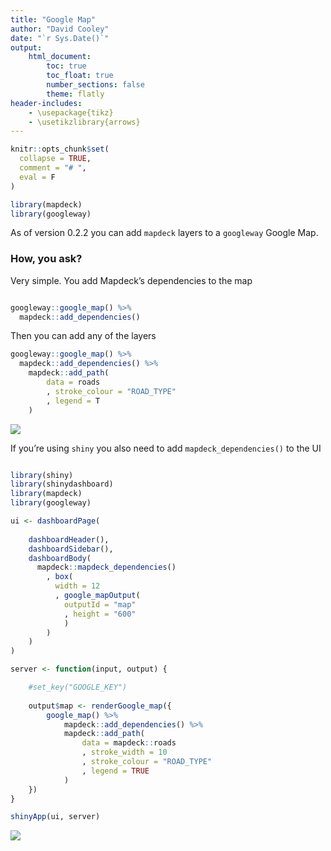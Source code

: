 ```yaml
---
title: "Google Map"
author: "David Cooley"
date: "`r Sys.Date()`"
output: 
    html_document:
        toc: true
        toc_float: true
        number_sections: false
        theme: flatly
header-includes: 
    - \usepackage{tikz}
    - \usetikzlibrary{arrows}
---
```


```r
knitr::opts_chunk$set(
  collapse = TRUE,
  comment = "# ",
  eval = F
)
```

```r
library(mapdeck)
library(googleway)
```


As of version 0.2.2 you can add `mapdeck` layers to a `googleway` Google Map. 

### How, you ask?

Very simple. You add Mapdeck's dependencies to the map

```r

googleway::google_map() %>%
  mapdeck::add_dependencies()
```

Then you can add any of the layers


```r
googleway::google_map() %>%
  mapdeck::add_dependencies() %>%
	mapdeck::add_path(
		data = roads
		, stroke_colour = "ROAD_TYPE"
		, legend = T
	)

```
![](./img/articles/google_map_path.png)

If you're using `shiny` you also need to add `mapdeck_dependencies()` to the UI

```r

library(shiny)
library(shinydashboard)
library(mapdeck)
library(googleway)

ui <- dashboardPage(
	
	dashboardHeader(),
	dashboardSidebar(),
	dashboardBody(
	  mapdeck::mapdeck_dependencies()
		, box(
		  width = 12
		  , google_mapOutput(
		    outputId = "map"
		    , height = "600"
		    )
		)
	)
)

server <- function(input, output) {

	#set_key("GOOGLE_KEY")
	
	output$map <- renderGoogle_map({
		google_map() %>%
			mapdeck::add_dependencies() %>%
			mapdeck::add_path(
				data = mapdeck::roads
				, stroke_width = 10
				, stroke_colour = "ROAD_TYPE"
				, legend = TRUE
			)
	})
}

shinyApp(ui, server)
```
![](./img/articles/google_map_shiny.png)

